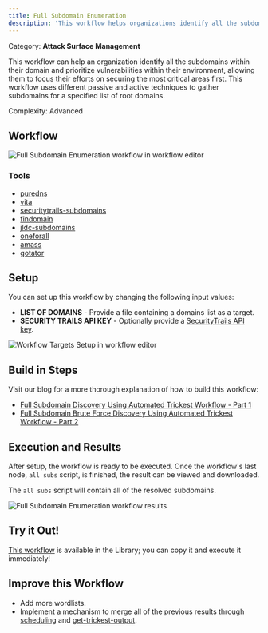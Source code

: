 ```yaml
---
title: Full Subdomain Enumeration
description: 'This workflow helps organizations identify all the subdomains within their domain and prioritize vulnerabilities, using different passive and active techniques to gather subdomains for specified root domains.'
---
```


<Tip>Category: **Attack Surface Management**</Tip>

<Note>This workflow can help an organization identify all the subdomains within their domain and prioritize vulnerabilities within their environment, allowing them to focus their efforts on securing the most critical areas first. This workflow uses different passive and active techniques to gather subdomains for a specified list of root domains.</Note>

<Check>Complexity: Advanced</Check>

## Workflow

<Frame caption="Full Subdomain Enumeration">
    <img src="https://res.cloudinary.com/db14crach/image/upload/v1705589509/docs/full-subdomain-enumeration/full-subdomain-enumeration.png" alt="Full Subdomain Enumeration workflow in workflow editor"></img>
</Frame>

### Tools

* [puredns](https://trickest.com/docs/knowledge-hub/tools/puredns/)
* [vita](https://trickest.io/dashboard/library/tool/be87c986-9209-4c74-89d8-73405f2f7ae7)
* [securitytrails-subdomains](https://trickest.io/dashboard/library/tool/ca5dccba-a406-4962-a5e9-9368d4085dcd)
* [findomain](https://trickest.io/dashboard/library/tool/6c938174-439b-451e-9d05-2b053bd02529)
* [jldc-subdomains](https://trickest.io/dashboard/library/tool/c8c8e035-8ef9-4297-973e-d6de32f4a4c3)
* [oneforall](https://trickest.io/dashboard/library/tool/b4f71eba-b29a-49aa-8f09-0d9b46f3f65b)
* [amass](https://trickest.com/docs/knowledge-hub/tools/amass/)
* [gotator](https://trickest.io/dashboard/library/tool/2417eabd-a2b2-47bc-bcc8-3547ac689b33)

## Setup

You can set up this workflow by changing the following input values:

* **LIST OF DOMAINS** - Provide a file containing a domains list as a target.
* **SECURITY TRAILS API KEY** - Optionally provide a [SecurityTrails API key](https://securitytrails.com/).

<Frame caption="Workflow Targets Setup">
    <img src="https://res.cloudinary.com/db14crach/image/upload/v1705589511/docs/full-subdomain-enumeration/full-subdomain-enumeration-setup.gif" alt="Workflow Targets Setup in workflow editor"></img>
</Frame>

## Build in Steps

Visit our blog for a more thorough explanation of how to build this workflow:

* [Full Subdomain Discovery Using Automated Trickest Workflow - Part 1](https://trickest.com/blog/full-subdomain-discovery-using-workflow/)
* [Full Subdomain Brute Force Discovery Using Automated Trickest Workflow - Part 2](https://trickest.com/blog/full-subdomain-brute-force-discovery-using-workflow/)

## Execution and Results

After setup, the workflow is ready to be executed. Once the workflow's last node, `all subs` script, is finished, the result can be viewed and downloaded.

The `all subs` script will contain all of the resolved subdomains.

<Frame caption="Full Subdomain Enumeration Results">
    <img src="https://res.cloudinary.com/db14crach/image/upload/v1705589513/docs/full-subdomain-enumeration/full-subdomain-enumeration-results.png" alt="Full Subdomain Enumeration workflow results"></img>
</Frame>

## Try it Out!

[This workflow](https://trickest.io/dashboard/library/workflow/6a52bc2b-9073-454c-b2d4-0aa1afea3e19) is available in the Library; you can copy it and execute it immediately!

## Improve this Workflow

* Add more wordlists.
* Implement a mechanism to merge all of the previous results through [scheduling](https://trickest.com/docs/tutorials/scheduling-a-workflow/) and [get-trickest-output](https://trickest.io/dashboard/library/tool/9e98f7f0-d3da-43af-9c75-a5be77630292).

